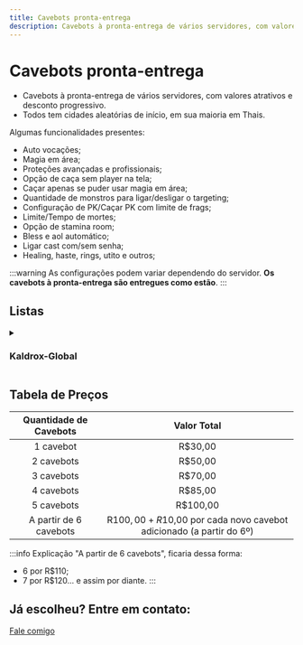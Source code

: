 ```yaml
---
title: Cavebots pronta-entrega
description: Cavebots à pronta-entrega de vários servidores, com valores atrativos e desconto progressivo.
---
```

# Cavebots pronta-entrega
- Cavebots à pronta-entrega de vários servidores, com valores atrativos e desconto progressivo.
- Todos tem cidades aleatórias de início, em sua maioria em Thais.

Algumas funcionalidades presentes:
  - Auto vocações;
  - Magia em área;
  - Proteções avançadas e profissionais;
  - Opção de caça sem player na tela;
  - Caçar apenas se puder usar magia em área;
  - Quantidade de monstros para ligar/desligar o targeting;
  - Configuração de PK/Caçar PK com limite de frags;
  - Limite/Tempo de mortes;
  - Opção de stamina room;
  - Bless e aol automático;
  - Ligar cast com/sem senha;
  - Healing, haste, rings, utito e outros;

:::warning
As configurações podem variar dependendo do servidor.
**Os cavebots à pronta-entrega são entregues como estão**.
:::

## Listas
<details>
  <summary>
    <h3>Kaldrox-Global</h3>
  </summary>
1. Abdendriel Fury, Dragon Lord & Infernalist Furygate
2. Abdendriel Fury Hellgate
3. Abdendriel Grim Reaper Hellgate
4. Abdendriel Grim Reaper & Spectre Orc Fortress E
5. Abdendriel Western Princess & Western Undead Hellgate
6. Abdendriel Western Undead Hellgate Tower
7. Abdendriel Western Nightstalker & Western Corrupter Hellgate
8. Ankrahmun Dark Torturer & Grim Reaper North
9. Ankrahmun Western Nightstalker, Behemoth & Western Princess (Tarpit Tomb) 
10. Arcana Demon NE
11. Arcana Dragon Lord E
12. Arcana Medusa N
13. Arcana Nightmare North
14. Arcana Phantasm SE
15. Arcana Undead Dragon NE
16. Arcana Western Nightstalker, Western Corrupter, Western Terramite, Western Princess & Western Undead North
17. Ashmura Asuras
18. Ashmura Cyclops Wooly & Behemoth E
19. Ashmura Fury E
20. Ashmura Western Nightstalker & Behemoth E
21. Ashmura Western Undead E
22. Atlanta Medusa, Hydra, Serpent Spawn & Hero
23. Bali Cyclops Wooly Zahrain
24. Bali Dark Asura, Dawnfire Asura, Midnight Asura & Frost Flower Asura Zahrain
25. Bali Dragon Lord
26. Bali Draken Zahrain
27. Bali Elf Black Gaard S
28. Bali Elf Black Gaard W
29. Bali Fury
30. Bali Fury Gaard W
31. Bali Fury of Venom
32. Bali Fury of Venom Zahrain S
33. Bali Fury of Venom Zahrain Sub Solo
34. Bali Golden Asura, Dawnfire Asura, Midnight Asura & Frost Flower Asura Zahrain
35. Bali Golden Warrior Zahrain N
36. Bali Golden Warrior Zahrain NW
37. Bali Grim Reaper, Dark Torturer & Spectre Zahrain
38. Bali Hellhound Sub-solo Castle
39. Bali Hydra N
40. Bali Infernalist, Dark Torturer e Grim Reaper Gaard W
41. Bali Juggernaut
42. Bali Medusa Serpent Spawn Hydra Zahrain
43. Bali Nefilim Gaard W
44. Bali Phantasm Gaard
45. Bali Roshamuul Monsters Zahrain
46. Bali Terrorsleep
47. Bali Western Behemoth
48. Bali Western Nightstalker & Behemoth Zahrain N
49. Bali Western Princess & Western Undead Desert Zahrain
50. Bali Western Princess Zahrain Sub
51. Bali Western Undead Zahrain Sub
52. Bhaskar Asura
53. Bhaskar Black Warlock
54. Bhaskar Dark Torturer Lost Soul Destroyer S
55. Bhaskar Defiler Western Wyrm S
56. Bhaskar Dragon Lord NW
57. Bhaskar Demon, Dragon Lord, Fury & Infernalist
58. Bhaskar Draken North
59. Bhaskar Frost Dragon Terrorsleep
60. Bhaskar Fury Defiler Infernalist e Outros
61. Bhaskar Fury Dragon Lord Princess
62. Bhaskar Fury of Venom Medusa Sub W
63. Bhaskar Fury Of Venom W
64. Bhaskar Fury Sub-Solo SE
65. Bhaskar Grim Reaper Dark Torturer S
66. Bhaskar Grim Reaper Lost Soul Choking Fear
67. Bhaskar Medusa Hydra Serpent W
68. Bhaskar Nefilim Cyclops Princess Behemoth
69. Bhaskar Phantasm North
70. Bhaskar Roshamuul Monsters
71. Bhaskar Western Behemoth S
72. Bhaskar Western Princess Village
73. Bhaskar Western Undead Princess S
74. Carlin Frost Dragon Sub-Solo Senja Vega
75. Carlin Golden Warrior
76. Carlin Grim Reaper, Dark Torturer, Lost Soul e Fury Sub
77. Carlin Warlock Demona
78. Cauldron Cyclops Wooly
79. Cauldron Draken S
80. Cauldron Grim Fury Juggernaut Demon Castle
81. Cauldron Grim Reaper & Medusa
82. Danil City Venom Camp
83. Darashia Grim Dark NW
84. Darashia Grim Reaper Drefia
85. Darashia Western Behemoth
86. Darmax Dragon Lord NW SubSolo
87. Darmax Fury W
88. Darmax Grim Reaper W
89. Darmax Hydra NE
90. Darmax Medusa NW
91. Darmax Western Undead Princess
92. Dragon Cave
93. Dungeon Dragon Lord
94. Dungeon Grim Reaper
95. Dungeon Hydra & Golden Warrior
96. Edron Asuras
97. Edron Betrayed Wraith Lost Soul Demon Spectre Inquisition
98. Edron Dark Lost Betrayed Wraith
99. Edron Dark Torturer Lost Soul Betrayed Wraith Inquisition
100. Edron Defiler Plaguesmith Blightwalker Inquisition
101. Edron Grim Reaper Anihilator
102. Edron Grim Reaper Hero Fortress
103. Edron The Hive Last Room Inquisition
104. Edron Western Nightstalker Corrupter Terramite W
105. Erebor Dragon Lord South
106. Erebor Grim Reaper N
107. Ethno Asura Camp
108. Ethno Cyclops Wooly Tower NW
109. Ethno Demon
110. Ethno Dragon Lord
111. Ethno Dragon Lord Fury Destroyer Mine SW
112. Ethno Drakens
113. Ethno Frazzlemaw Guzzlemaw Silencer
114. Ethno Frost Dragon
115. Ethno Western Behemoth South
116. Ethno Western Nightstalker Behemoth
117. Farmine Westerns Behemoth
118. Gengia DL Golden Western West
119. Gengia Hero DarkT Lost Soul S
120. Gengia Hydra Medusa
121. Gengia Western Princess Undead SW
122. Ghenov Cyclops Western Behemoth
123. Ghenov Dragon Lord
124. Ghenov Infernalist Dragon Lord
125. Glorath Draken
126. Gundabad Cyclops Wooly Behemoth E
127. Gundabad Cyclops Wooly Behemoth NE
128. Gundabad Dragon Lord S
129. Gundabad Draken W
130. Gundabad Grim Reaper NE
131. Gundabad Grim Reaper S
132. Gundabad Grim Spectre
133. Gundabad Hellhound
134. Gundabad Infernalist W
135. Gundabad Lizard Chosen W
136. Gundabad Lizard Draken NE
137. Gundabad Medusa NE
138. Gundabad Medusa Serpent Spawn E
139. Gundabad Nightmare North
140. Gundabad Prison
141. Gundabad Sea Serpent Quaras
142. Gundabad Undead Dragon SE
143. Gundabad Western Behemoth Cyclops Wooly 
144. Gundabad Western Nighstalker S
145. Gundabad Westerns NE
146. Ice City Vip Ice Camp
147. Ice Island Fury of Ice
148. Kampala Draken Lizard
149. Kampala Medusa
150. Kampala Serpent Spawn
151. Kazordoon Castle of Mondrar
152. Kazordoon Draken
153. Kazordoon Golden Warrior Isle of Devil
154. Liberty Bay Asura Peg Leg
155. Liberty Bay Medusa Serpent Spawn Hydra Goroma
156. Liberty Bay Medusa Serpent Spawn Treasure Island
157. Liberty Bay Phantasm
158. Liberty Bay Western Princess Peg Leg
159. Liberty Bay Westerns Nargor
160. Medusa Cave
161. Oken Infernalist Dragon Lord
162. Outland Medusa
163. Palladium Asura SE
164. Palladium Black Warlock North
165. Palladium Demon Dragon Lord W
166. Palladium Draken Ghastly
167. Palladium Fury N
168. Palladium Fury NE
169. Palladium Fury Of Venom GS SE
170. Palladium Fury Of Venom Hydra S
171. Palladium Fury Of Venom Medusa N
172. Palladium Golden Warrior DL W
173. Palladium Grim Reaper S
174. Palladium Infernalist DL Golden Warrior
175. Palladium Infernalist Dragon Lord S
176. Palladium Juggernaut
177. Palladium Neflim Undead Hellhound
178. Palladium Undead Dark Lost NE
179. Palladium Utorion
180. Palladium Western Cyclops Undead
181. Palladium Western Undead Princess W
182. Paper City Hydra
183. Port Hope Asura Palace
184. Port Hope Asura Palace Mirror
185. Port Hope Medusa Hydra Serpent Spawn Banuta
186. Port Hope Medusa Hydra Serpent Spawn Dragon Lord Medusa Tower
187. Port Hope Western Undead Tiquanda
188. Pyre Dragon Lord
189. Pyre Medusa Defiler Bog Hydra SE
190. Pyre Warlock
191. Python Defiler Phantasm Spectre North
192. Python Phantasm
193. Roshamuul North & South
194. Roshamuul Prison
195. Snowflake Dark Torturer Lost Soul
196. Snowflake Fury W
197. Snowflake Hydra SE
198. Svargrond Asuras Barbarian Camp
199. Svargrond Asuras Camp
200. Svargrond Frost Nibelor
201. Svargrond Fury of Ice Terrorsleep Frost Dragon Helheim
202. Svargrond Grim Reaper Mine
203. Svargrond Prison Mine W
204. Svargrond Prison North
205. Thais Behemoth Western Nightstalker S
206. Valar Afflicted Strider, Blemished Spawn & Eyeless Devourer
207. Valar Bashmu & Juvenile Bashmu
208. Valar Boar Man, Carnivostrich, Crape Man, Harpy, Liodile & Rhindeer
209. Valar Breach Brood, Dread Intruder, Reality Reaver & Sparkion
210. Valar Cobras
211. Valar Crazeds & Arachnophobica
212. Valar Devourer, Glooth Golem, Metal Gargoyle & Rot Elemental
213. Valar Diremaw & Deepworm
214. Valar Dragolisk, Mega Dragon & Wardragon
215. Valar Exotics
216. Valar Falcon Knight & Falcon Paladin
217. Valar Feral Sphinx, Goannas, Manticore & Werelions
218. Valar Flimsy Lost Soul, Mean Lost Soul & Freakish Lost Soul
219. Valar Lumbering & Spiky Carnivor
220. Valar Minotaurs
221. Valar Rustheap Golem & Metal Gargoyle
222. Valar Sight Of Surrender
223. Valar Spectres & Arachnophobica
224. Valar Sphinx, Lamassu, Girtablilu Warrior & Crypt Warden
225. Valar The Secret Library
226. Valar Usurpers
227. Valar True Asuras & Hellhound
228. Valar Vexclaw, Grimeleech & Hellflayer
229. Valar Waspoid, Spidris Elite, Spitter, Crawler, Spidris, Hive Overseer & Kollos
230. Valar Wereboar, Werebadger, Werebear & Werewolf
231. Valar Werehyaena Shaman & Werehyaena
232. Venore Black Warlock Dark Catedral
233. Venore Cyclops Wooly Behemoth East
234. Venore Golden Warrior SW
235. Venore Grim Reaper Dark Catedral
236. Venore Medusa Dark Catedral
237. Venore Medusa Serpent E
238. Venore Draken Defiler Plaguesmith Swamp Troll Den S
239. Western Desert Nightstalker
240. Western Desert Princess Undead
241. Yalahar Grim Reaper Lost Dark
242. Yalahar Hellspawn Plaguesmith Demon
243. Yalahar Medusa Serpent Spawn Bog Raider NW
244. Yalahar Vengoth
245. Zao Draken Chazorai
246. Zao Draken Lizard E
247. Zao Draken Lizard Orc Fortress S
248. Zao Draken Sub S
249. Zao Draken Wote
250. Zao Prison
251. Zao Western Nightstalker Terramite
</details>

## Tabela de Preços

| Quantidade de Cavebots                                  | Valor Total                     |
| :------------------------------------------------------: | :-----------------------------: |
| 1 cavebot                                               | R$30,00                         |
| 2 cavebots                                              | R$50,00                         |
| 3 cavebots                                              | R$70,00                         |
| 4 cavebots                                              | R$85,00                         |
| 5 cavebots                                              | R$100,00                        |
| A partir de 6 cavebots                                  | R$100,00 + R$10,00 por cada novo cavebot adicionado (a partir do 6º) |

:::info Explicação
"A partir de 6 cavebots", ficaria dessa forma:
- 6 por R$110;
- 7 por R$120... e assim por diante.
:::

## Já escolheu? Entre em contato:
<a href="/contatos" className="button button--primary button--lg button--block">
  Fale comigo
</a>